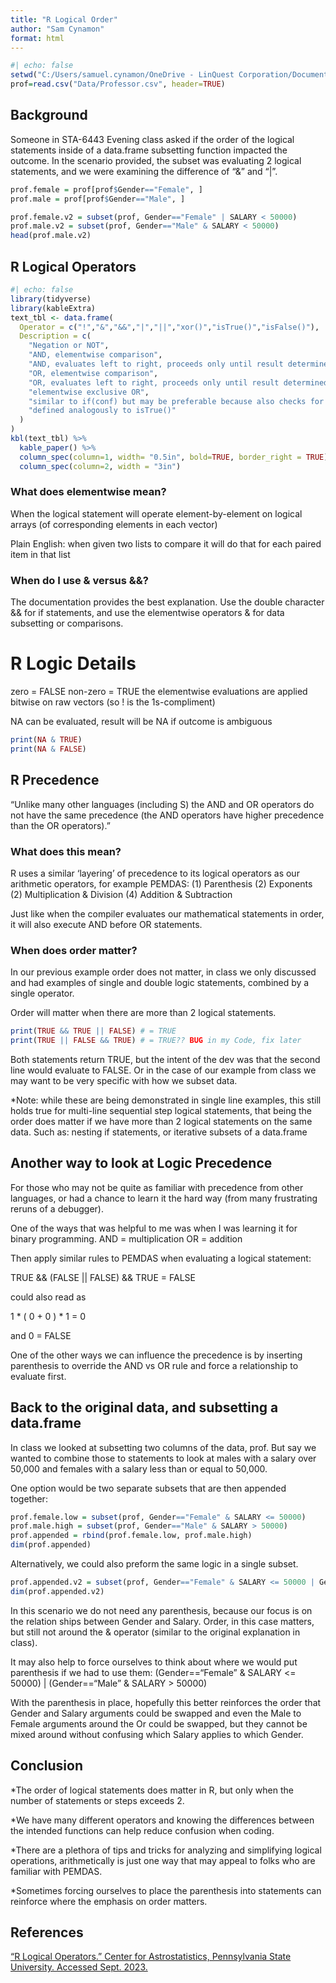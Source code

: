 ```yaml
---
title: "R Logical Order"
author: "Sam Cynamon"
format: html
---
```

```r
#| echo: false
setwd("C:/Users/samuel.cynamon/OneDrive - LinQuest Corporation/Documents/MSDA/2023/STA6443/STA6443-2023")
prof=read.csv("Data/Professor.csv", header=TRUE)
```


## Background

Someone in STA-6443 Evening class asked if the order of the logical statements inside of a data.frame subsetting function impacted the outcome. In the scenario provided, the subset was evaluating 2 logical statements, and we were examining the difference of "&" and "|".

```r
prof.female = prof[prof$Gender=="Female", ]
prof.male = prof[prof$Gender=="Male", ]

prof.female.v2 = subset(prof, Gender=="Female" | SALARY < 50000)
prof.male.v2 = subset(prof, Gender=="Male" & SALARY < 50000)
head(prof.male.v2)

```


## R Logical Operators
```r
#| echo: false
library(tidyverse)
library(kableExtra)
text_tbl <- data.frame(
  Operator = c("!","&","&&","|","||","xor()","isTrue()","isFalse()"),
  Description = c(
    "Negation or NOT",
    "AND, elementwise comparison",
    "AND, evaluates left to right, proceeds only until result determined (if statements)",
    "OR, elementwise comparison",
    "OR, evaluates left to right, proceeds only until result determined (if statements)",
    "elementwise exclusive OR",
    "similar to if(conf) but may be preferable because also checks for NAs",
    "defined analogously to isTrue()"
  )
)
kbl(text_tbl) %>%
  kable_paper() %>%
  column_spec(column=1, width= "0.5in", bold=TRUE, border_right = TRUE) %>%
  column_spec(column=2, width = "3in")

```



### What does elementwise mean?
When the logical statement will operate element-by-element on logical arrays (of corresponding elements in each vector)

Plain English: when given two lists to compare it will do that for each paired item in that list

### When do I use & versus &&?
The documentation provides the best explanation. Use the double character && for if statements, and use the elementwise operators & for data subsetting or comparisons.

# R Logic Details
zero = FALSE
non-zero = TRUE
the elementwise evaluations are applied bitwise on raw vectors (so ! is the 1s-compliment)

NA can be evaluated, result will be NA if outcome is ambiguous
```r
print(NA & TRUE)
print(NA & FALSE)
```


## R Precedence
"Unlike many other languages (including S) the AND and OR operators do not have the same precedence (the AND operators have higher precedence than the OR operators)."

### What does this mean?
R uses a similar 'layering' of precedence to its logical operators as our arithmetic operators, for example PEMDAS:
(1) Parenthesis
(2) Exponents
(2) Multiplication & Division
(4) Addition & Subtraction

Just like when the compiler evaluates our mathematical statements in order, it will also execute AND before OR statements.

### When does order matter?
In our previous example order does not matter, in class we only discussed and had examples of single and double logic statements, combined by a single operator.

Order will matter when there are more than 2 logical statements.
```r
print(TRUE && TRUE || FALSE) # = TRUE
print(TRUE || FALSE && TRUE) # = TRUE?? BUG in my Code, fix later
```
Both statements return TRUE, but the intent of the dev was that the second line would evaluate to FALSE. Or in the case of our example from class we may want to be very specific with how we subset data.

*Note: while these are being demonstrated in single line examples, this still holds true for multi-line sequential step logical statements, that being the order does matter if we have more than 2 logical statements on the same data.
Such as: nesting if statements, or iterative subsets of a data.frame


## Another way to look at Logic Precedence
For those who may not be quite as familiar with precedence from other languages, or had a chance to learn it the hard way (from many frustrating reruns of a debugger).

One of the ways that was helpful to me was when I was learning it for binary programming. 
AND = multiplication
OR = addition

Then apply similar rules to PEMDAS when evaluating a logical statement:

TRUE && (FALSE || FALSE) && TRUE = FALSE

could also read as

1 * ( 0 + 0 ) * 1 = 0

and 0 = FALSE

One of the other ways we can influence the precedence is by inserting parenthesis to override the AND vs OR rule and force a relationship to evaluate first.

## Back to the original data, and subsetting a data.frame
In class we looked at subsetting two columns of the data, prof. But say we wanted to combine those to statements to look at males with a salary over 50,000 and females with a salary less than or equal to 50,000. 

One option would be two separate subsets that are then appended together:

```r
prof.female.low = subset(prof, Gender=="Female" & SALARY <= 50000)
prof.male.high = subset(prof, Gender=="Male" & SALARY > 50000)
prof.appended = rbind(prof.female.low, prof.male.high)
dim(prof.appended)
```

Alternatively, we could also preform the same logic in a single subset.
```r
prof.appended.v2 = subset(prof, Gender=="Female" & SALARY <= 50000 | Gender=="Male" & SALARY > 50000)
dim(prof.appended.v2)
```

In this scenario we do not need any parenthesis, because our focus is on the relation ships between Gender and Salary. Order, in this case matters, but still not around the & operator (similar to the original explanation in class).

It may also help to force ourselves to think about where we would put parenthesis if we had to use them:
(Gender=="Female" & SALARY <= 50000) | (Gender=="Male" & SALARY > 50000)

With the parenthesis in place, hopefully this better reinforces the order that Gender and Salary arguments could be swapped and even the Male to Female arguments around the Or could be swapped, but they cannot be mixed around without confusing which Salary applies to which Gender.

## Conclusion

*The order of logical statements does matter in R, but only when the number of statements or steps exceeds 2. 

*We have many different operators and knowing the differences between the intended functions can help reduce confusion when coding.

*There are a plethora of tips and tricks for analyzing and simplifying logical operations, arithmetically is just one way that may appeal to folks who are familiar with PEMDAS.

*Sometimes forcing ourselves to place the parenthesis into statements can reinforce where the emphasis on order matters.

## References
[“R Logical Operators.” Center for Astrostatistics, Pennsylvania State University. Accessed Sept. 2023.](https://astrostatistics.psu.edu/su07/R/html/base/html/Logic.html)